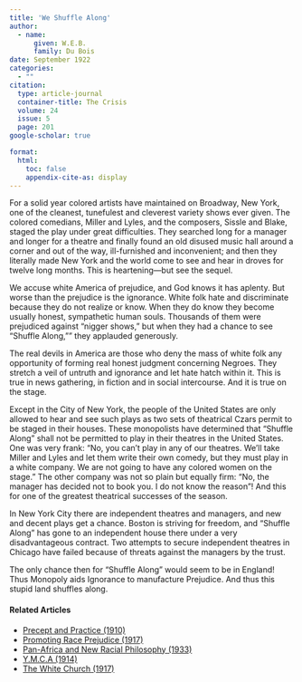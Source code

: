 ```yaml
---
title: 'We Shuffle Along'
author:
  - name:
      given: W.E.B.
      family: Du Bois
date: September 1922
categories: 
  - ""
citation: 
  type: article-journal
  container-title: The Crisis
  volume: 24
  issue: 5
  page: 201
google-scholar: true

format:
  html:
    toc: false
    appendix-cite-as: display
---
```


For a solid year colored artists have maintained on Broadway, New York, one of the cleanest, tunefulest and cleverest variety shows ever given. The colored comedians, Miller and Lyles, and the composers, Sissle and Blake, staged the play under great difficulties. They searched long for a manager and longer for a theatre and finally found an old disused music hall around a corner and out of the way, ill-furnished and inconvenient; and then they literally made New York and the world come to see and hear in droves for twelve long months. This is heartening---but see the sequel.

We accuse white America of prejudice, and God knows it has aplenty. But worse than the prejudice is the ignorance. White folk hate and discriminate because they do not realize or know. When they do know they become usually honest, sympathetic human souls. Thousands of them were prejudiced against "nigger shows," but when they had a chance to see "Shuffle Along,"" they applauded generously.

The real devils in America are those who deny the mass of white folk any opportunity of forming real honest judgment concerning Negroes. They stretch a veil of untruth and ignorance and let hate hatch within it. This is true in news gathering, in fiction and in social intercourse. And it is true on the stage.

Except in the City of New York, the people of the United States are only allowed to hear and see such plays as two sets of theatrical Czars permit to be staged in their houses. These monopolists have determined that "Shuffle Along" shall not be permitted to play in their theatres in the United States. One was very frank: "No, you can’t play in any of our theatres. We’ll take Miller and Lyles and let them write their own comedy, but they must play in a white company. We are not going to have any colored women on the stage." The other company was not so plain but equally firm: "No, the manager has decided not to book you. I do not know the reason"! And this for one of the greatest theatrical successes of the season.

In New York City there are independent theatres and managers, and new and decent plays get a chance. Boston is striving for freedom, and "Shuffle Along" has gone to an independent house there under a very disadvantageous contract. Two attempts to secure independent theatres in Chicago have failed because of threats against the managers by the trust.

The only chance then for "Shuffle Along" would seem to be in England! Thus Monopoly aids Ignorance to manufacture Prejudice. And thus this stupid land shuffles along.

<!-- Similar articles start here -->
<div  class="clear-wrap"></div>

#### Related Articles

* [Precept and Practice (1910)](/Volumes/01/02/precept_and_practice.html)
* [Promoting Race Prejudice (1917)](/Volumes/14/03/race_prejudice.html)
* [Pan-Africa and New Racial Philosophy (1933)](/Volumes/40/11/panafrica_and_new_racial_philosophy.html)
* [Y.M.C.A (1914)](/Volumes/09/02/ymca.html)
* [The White Church (1917)](/Volumes/14/01/white_church.html)

<!-- Similar articles end here -->